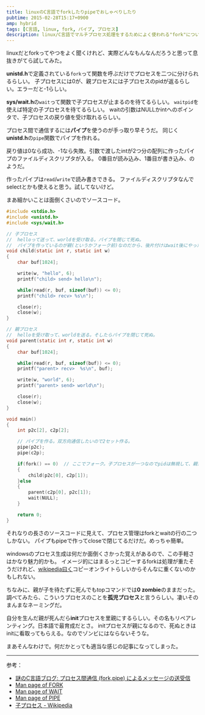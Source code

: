 ```yaml
---
title: linuxのC言語でforkしたりpipeでおしゃべりしたり
pubtime: 2015-02-28T15:17+0900
amp: hybrid
tags: [C言語, linux, fork, パイプ, プロセス]
description: linux/C言語でマルチプロセス処理をするためによく使われる"fork"について調べてみた記録です。
---
```


linuxだとforkってやつをよく聞くけれど、実際どんなもんなんだろうと思って息抜きがてら試してみた。

**unistd.h**で定義されている`fork`って関数を呼ぶだけでプロセスを二つに分けられるらしい。
子プロセスには0が、親プロセスには子プロセスのpidが返るらしい。エラーだと-1らしい。

**sys/wait.h**の`wait`って関数で子プロセスが止まるのを待てるらしい。
`waitpid`を使えば特定の子プロセスを待てるらしい。
waitの引数はNULLかintへのポインタで、子プロセスの戻り値を受け取れるらしい。

プロセス間で通信するには**パイプ**を使うのが手っ取り早そうだ。
同じく**unistd.h**の`pipe`関数でパイプを作れる。

戻り値は0なら成功、-1なら失敗。引数で渡したintが2つ分の配列に作ったパイプのファイルディスクリプタが入る。
0番目が読み込み、1番目が書き込み、のようだ。

作ったパイプは`read`/`write`で読み書きできる。
ファイルディスクリプタなんでselectとかも使えると思う。試してないけど。

まあ細かいことは面倒くさいのでソースコード。
``` c
#include <stdio.h>
#include <unistd.h>
#include <sys/wait.h>

// 子プロセス
//  helloって送って、worldを受け取る。パイプを閉じて死ぬ。
//  パイプを作っているのが親(というかフォーク前)なのだから、後片付けはwait後にやった方が自然な気がするけれど、まあ良いか。
void child(static int r, static int w)
{
    char buf[1024];

    write(w, "hello", 6);
    printf("child> send> hello\n");

    while(read(r, buf, sizeof(buf)) <= 0);
    printf("child> recv> %s\n");

    close(r);
    close(w);
}

// 親プロセス
//  helloを受け取って、worldを送る。そしたらパイプを閉じて死ぬ。
void parent(static int r, static int w)
{
    char buf[1024];

    while(read(r, buf, sizeof(buf)) <= 0);
    printf("parent> recv>  %s\n", buf);

    write(w, "world", 6);
    printf("parent> send> world\n");

    close(r);
    close(w);
}

void main()
{
    int p2c[2], c2p[2];

    // パイプを作る。双方向通信したいので2セット作る。
    pipe(p2c);
    pipe(c2p);

    if(fork() == 0)  // ここでフォーク。子プロセスが一つなのでpidは無視して、親か子かだけ判定。
    {
        child(p2c[0], c2p[1]);
    }else
    {
        parent(c2p[0], p2c[1]);
        wait(NULL);
    }

    return 0;
}
```

それなりの長さのソースコードに見えて、プロセス管理はforkとwaitの行の二つしかない。
パイプもpipeで作ってcloseで閉じてるだけだ。めっちゃ簡単。

windowsのプロセス生成は何だか面倒くさかった覚えがあるので、この手軽さはかなり魅力的かも。
イメージ的にはまるっとコピーするforkは処理が重たそうだけれど、[wikipedia曰く](http://ja.wikipedia.org/wiki/Fork)コピーオンライトらしいからそんなに重くないのかもしれない。

ちなみに、親が子を待たずに死んでもtopコマンドでは**0 zombie**のままだった。
調べてみたら、こういうプロセスのことを**孤児プロセス**と言うらしい。凄いそのまんまなネーミングだ。

自分を生んだ親が死んだら**init**プロセスを里親にするらしい。その名もリペアレンティング。日本語で最育成だとさ。
initプロセスが親になるので、死ぬときはinitに看取ってもらえる。なのでゾンビにはならないそうな。

まあそんなわけで。何だかとっても適当な感じの記事になってしまった。

---

参考：
- [謎のC言語ブログ: プロセス間通信 (fork,pipe) によるメッセージの送受信](http://hatenaclang.blogspot.jp/2011/09/forkpipe.html)
- [Man page of FORK](http://linuxjm.sourceforge.jp/html/LDP_man-pages/man2/fork.2.html)
- [Man page of WAIT](http://linuxjm.sourceforge.jp/html/LDP_man-pages/man2/wait.2.html)
- [Man page of PIPE](http://linuxjm.sourceforge.jp/html/LDP_man-pages/man2/pipe.2.html)
- [子プロセス - Wikipedia](http://ja.wikipedia.org/wiki/%%E5%%AD%%90%%E3%%83%%97%%E3%%83%%AD%%E3%%82%%BB%%E3%%82%%B9)
